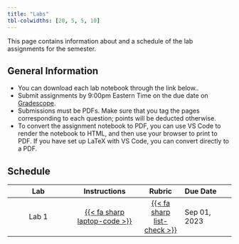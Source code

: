 ```yaml
---
title: "Labs"
tbl-colwidths: [20, 5, 5, 10]
---
```


This page contains information about and a schedule of the lab assignments for the semester.

## General Information

- You can download each lab notebook through the link below..
- Submit assignments by 9:00pm Eastern Time on the due date on [Gradescope](https://gradescope.com).
- Submissions must be PDFs. Make sure that you tag the pages corresponding to each question; points will be deducted otherwise.
- To convert the assignment notebook to PDF, you can use VS Code to render the notebook to HTML, and then use your browser to print to PDF. If you have set up LaTeX with VS Code, you can convert directly to a PDF.

## Schedule

| Lab | Instructions | Rubric | Due Date |
|:----------:|:------------:|:------:|:---------|
| Lab 1 | [{{< fa sharp laptop-code >}}](labs/lab01/lab01.html) | [{{< fa sharp list-check >}}](rubrics/lab01-rubric.html) | Sep 01, 2023 |




